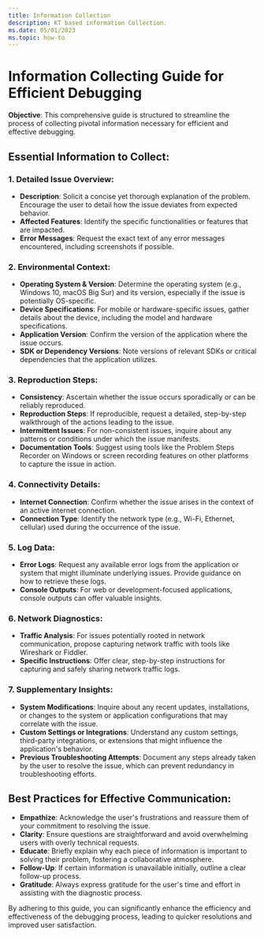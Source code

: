 ```yaml
---
title: Information Collection
description: KT based information Collection.
ms.date: 05/01/2023
ms.topic: how-to
---
```

# Information Collecting Guide for Efficient Debugging

**Objective**: This comprehensive guide is structured to streamline the process of collecting pivotal information necessary for efficient and effective debugging.

## Essential Information to Collect:

### **1. Detailed Issue Overview**:

- **Description**: Solicit a concise yet thorough explanation of the problem. Encourage the user to detail how the issue deviates from expected behavior.
- **Affected Features**: Identify the specific functionalities or features that are impacted.
- **Error Messages**: Request the exact text of any error messages encountered, including screenshots if possible.

### **2. Environmental Context**:

- **Operating System & Version**: Determine the operating system (e.g., Windows 10, macOS Big Sur) and its version, especially if the issue is potentially OS-specific.
- **Device Specifications**: For mobile or hardware-specific issues, gather details about the device, including the model and hardware specifications.
- **Application Version**: Confirm the version of the application where the issue occurs.
- **SDK or Dependency Versions**: Note versions of relevant SDKs or critical dependencies that the application utilizes.

### **3. Reproduction Steps**:

- **Consistency**: Ascertain whether the issue occurs sporadically or can be reliably reproduced.
- **Reproduction Steps**: If reproducible, request a detailed, step-by-step walkthrough of the actions leading to the issue.
- **Intermittent Issues**: For non-consistent issues, inquire about any patterns or conditions under which the issue manifests.
- **Documentation Tools**: Suggest using tools like the Problem Steps Recorder on Windows or screen recording features on other platforms to capture the issue in action.

### **4. Connectivity Details**:

- **Internet Connection**: Confirm whether the issue arises in the context of an active internet connection.
- **Connection Type**: Identify the network type (e.g., Wi-Fi, Ethernet, cellular) used during the occurrence of the issue.

### **5. Log Data**:

- **Error Logs**: Request any available error logs from the application or system that might illuminate underlying issues. Provide guidance on how to retrieve these logs.
- **Console Outputs**: For web or development-focused applications, console outputs can offer valuable insights.

### **6. Network Diagnostics**:

- **Traffic Analysis**: For issues potentially rooted in network communication, propose capturing network traffic with tools like Wireshark or Fiddler.
- **Specific Instructions**: Offer clear, step-by-step instructions for capturing and safely sharing network traffic logs.

### **7. Supplementary Insights**:

- **System Modifications**: Inquire about any recent updates, installations, or changes to the system or application configurations that may correlate with the issue.
- **Custom Settings or Integrations**: Understand any custom settings, third-party integrations, or extensions that might influence the application's behavior.
- **Previous Troubleshooting Attempts**: Document any steps already taken by the user to resolve the issue, which can prevent redundancy in troubleshooting efforts.

## Best Practices for Effective Communication:

- **Empathize**: Acknowledge the user's frustrations and reassure them of your commitment to resolving the issue.
- **Clarity**: Ensure questions are straightforward and avoid overwhelming users with overly technical requests.
- **Educate**: Briefly explain why each piece of information is important to solving their problem, fostering a collaborative atmosphere.
- **Follow-Up**: If certain information is unavailable initially, outline a clear follow-up process.
- **Gratitude**: Always express gratitude for the user's time and effort in assisting with the diagnostic process.

By adhering to this guide, you can significantly enhance the efficiency and effectiveness of the debugging process, leading to quicker resolutions and improved user satisfaction.